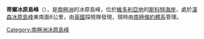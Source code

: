 {{coord|74|50|S|162|33|E|display=title}}

'''蒂爾冰原島峰'''（{{lang-en|Teall Nunatak}}），是[[南極洲|南極洲]]的冰原島峰，位於[[維多利亞地|維多利亞地]]的[[斯科特海岸|斯科特海岸]]，處於[[漢森冰原島峰|漢森冰原島峰]]東南面6公里，由[[英國|英國]]探險隊發現，現時由[[南極條約體系|南極條約體系]]管理。

{{DEFAULTSORT:Teall Nunatak}}
[[Category:南極洲冰原島峰|Category:南極洲冰原島峰]]


{{ScottCoast-geo-stub}}